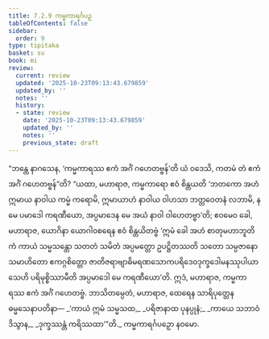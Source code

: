 ```yaml
---
title: 7.2.9 ကမ္မကာရင်္ဂပဉှ
tableOfContents: false
sidebar:
  order: 9
type: tipitaka
basket: su
book: mi
review:
  current: review
  updated: '2025-10-23T09:13:43.679859'
  updated_by: ''
  notes: ''
  history:
  - state: review
    date: '2025-10-23T09:13:43.679859'
    updated_by: ''
    notes: ''
    previous_state: draft
---
```



<ReviewStatus review={frontmatter.review} showDetails={true} />

<HypothesisAnnotation frontmatter={frontmatter} />

<DynamicBreadcrumb />

<Division number="243" book="mi" e="ch" v="28">

<Paragraph number="1741" book="mi">
“ဘန္တေ နာဂသေန, ‘ကမ္မကာရဿ ဧကံ အင်္ဂံ ဂဟေတဗ္ဗန်’တိ ယံ ဝဒေသိ, ကတမံ တံ ဧကံ အင်္ဂံ ဂဟေတဗ္ဗန်”တိ? “ယထာ, မဟာရာဇ, ကမ္မကာရော ဧဝံ စိန္တယတိ ‘ဘတကော အဟံ ဣမာယ နာဝါယ ကမ္မံ ကရောမိ, ဣမာယာဟံ နာဝါယ ဝါဟသာ ဘတ္တဝေတနံ လဘာမိ, န မေ ပမာဒေါ ကရဏီယော, အပ္ပမာဒေန မေ အယံ နာဝါ ဝါဟေတဗ္ဗာ’တိ; ဧဝမေဝ ခေါ, မဟာရာဇ, ယောဂိနာ ယောဂါဝစရေန ဧဝံ စိန္တယိတဗ္ဗံ ‘ဣမံ ခေါ အဟံ စာတုမဟာဘူတိကံ ကာယံ သမ္မသန္တော သတတံ သမိတံ အပ္ပမတ္တော ဥပဋ္ဌိတဿတိ သတော သမ္ပဇာနော သမာဟိတော ဧကဂ္ဂစိတ္တော ဇာတိဇရာဗျာဓိမရဏသောကပရိဒေဝဒုက္ခဒေါမနဿုပါယာသေဟိ ပရိမုစ္စိဿာမီတိ အပ္ပမာဒေါ မေ ကရဏီယော’တိ. ဣဒံ, မဟာရာဇ, ကမ္မကာရဿ ဧကံ အင်္ဂံ ဂဟေတဗ္ဗံ. ဘာသိတမ္ပေတံ, မဟာရာဇ, ထေရေန သာရိပုတ္တေန ဓမ္မသေနာပတိနာ—
</Paragraph>

<Paragraph number="1742" type="verses" book="mi">
_‘ကာယံ ဣမံ သမ္မသထ,_  
_ပရိဇာနာထ ပုနပ္ပုနံ;_  
_ကာယေ သဘာဝံ ဒိသွာန,_  
_ဒုက္ခဿန္တံ ကရိဿထာ’”တိ._  


</Paragraph>
</Division>

<Paragraph number="1743" type="center" book="mi">
ကမ္မကာရင်္ဂပဉှော နဝမော.
</Paragraph>